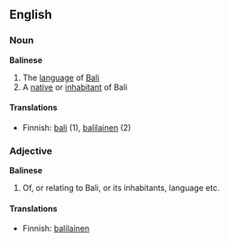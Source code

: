 ==English==
===Noun===
'''Balinese'''
# The [[language]] of [[Bali]]
# A [[native]] or [[inhabitant]] of Bali
====Translations====
*Finnish: [[bali]] (1), [[balilainen]] (2)
===Adjective===
'''Balinese'''
# Of, or relating to Bali, or its inhabitants, language etc.
====Translations====
*Finnish: [[balilainen]]